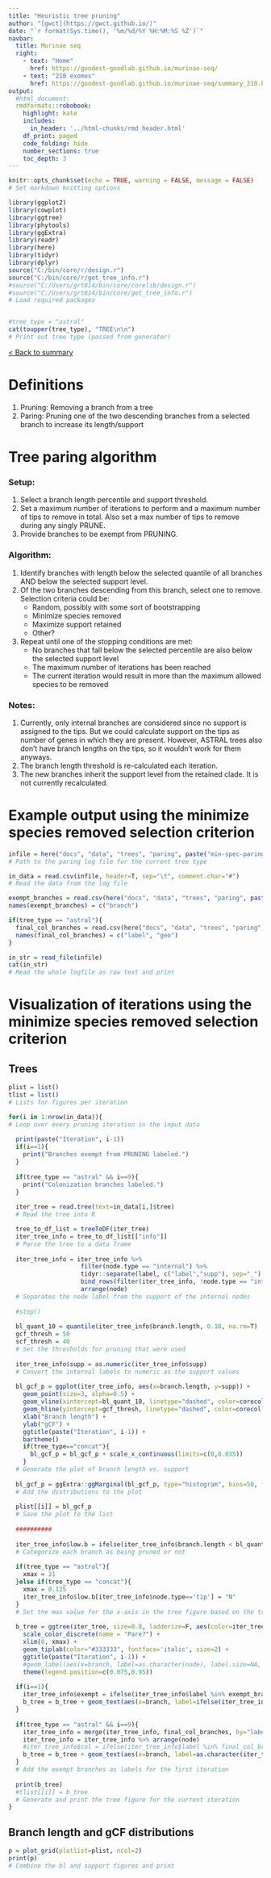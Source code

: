 ```yaml
---
title: "Heuristic tree pruning"
author: "[gwct](https://gwct.github.io/)"
date: "`r format(Sys.time(), '%m/%d/%Y %H:%M:%S %Z')`"
navbar:
  title: Murinae seq
  right:
    - text: "Home"
      href: https://goodest-goodlab.github.io/murinae-seq/
    - text: "210 exomes"
      href: https://goodest-goodlab.github.io/murinae-seq/summary_210.html
output:
  #html_document:
  rmdformats::robobook:
    highlight: kate
    includes:
      in_header: '../html-chunks/rmd_header.html'
    df_print: paged
    code_folding: hide
    number_sections: true
    toc_depth: 3
---
```


```r
knitr::opts_chunk$set(echo = TRUE, warning = FALSE, message = FALSE)
# Set markdown knitting options

library(ggplot2)
library(cowplot)
library(ggtree)
library(phytools)
library(ggExtra)
library(readr)
library(here)
library(tidyr)
library(dplyr)
source("C:/bin/core/r/design.r")
source("C:/bin/core/r/get_tree_info.r")
#source("C:/Users/grt814/bin/core/corelib/design.r")
#source("C:/Users/grt814/bin/core/get_tree_info.r")
# Load required packages


#tree_type = "astral"
cat(toupper(tree_type), "TREE\n\n")
# Print out tree type (passed from generator)
```

[< Back to summary](summary_210.html)

# Definitions

1. Pruning: Removing a branch from a tree
2. Paring: Pruning one of the two descending branches from a selected branch to increase its length/support

# Tree paring algorithm

### Setup: 
1. Select a branch length percentile and support threshold.
2. Set a maximum number of iterations to perform and a maximum number of tips to remove in total. Also set a max number of tips to remove during any singly PRUNE.
3. Provide branches to be exempt from PRUNING.

### Algorithm:
1. Identify branches with length below the selected quantile of all branches AND below the selected support level.
2. Of the two branches descending from this branch, select one to remove. Selection criteria could be: 
   - Random, possibly with some sort of bootstrapping
   - Minimize species removed
   - Maximize support retained
   - Other?
3. Repeat until one of the stopping conditions are met: 
   - No branches that fall below the selected percentile are also below the selected support level
   - The maximum number of iterations has been reached
   - The current iteration would result in more than the maximum allowed species to be removed

### Notes:
1. Currently, only internal branches are considered since no support is assigned to the tips. But we could calculate support on the tips as number of genes in which they are present. However, ASTRAL trees also don't have branch lengths on the tips, so it wouldn't work for them anyways.
2. The branch length threshold is re-calculated each iteration.
3. The new branches inherit the support level from the retained clade. It is not currently recalculated.

# Example output using the minimize species removed selection criterion

```r
infile = here("docs", "data", "trees", "paring", paste("min-spec-paring-", tree_type, "-exempt-2", sep=""), paste("min-spec-paring-", tree_type, "-exempt-2.log", sep=""))
# Path to the paring log file for the current tree type

in_data = read.csv(infile, header=T, sep="\t", comment.char="#")
# Read the data from the log file

exempt_branches = read.csv(here("docs", "data", "trees", "paring", paste(tree_type, "-exempt-branches.txt", sep="")), comment.char="#")
names(exempt_branches) = c("branch")

if(tree_type == "astral"){
  final_col_branches = read.csv(here("docs", "data", "trees", "paring", paste(tree_type, "-pared-2-colonization-branches.txt", sep="")), comment.char="#")
  names(final_col_branches) = c("label", "geo")
}

in_str = read_file(infile)
cat(in_str)
# Read the whole logfile as raw text and print
```


# Visualization of iterations using the minimize species removed selection criterion

## Trees

```r
plist = list()
tlist = list()
# Lists for figures per iteration

for(i in 1:nrow(in_data)){
# Loop over every pruning iteration in the input data
  
  print(paste("Iteration", i-1))
  if(i==1){
    print("Branches exempt from PRUNING labeled.")
  }
  
  if(tree_type == "astral" && i==9){
    print("Colonization branches labeled.")
  }
  
  iter_tree = read.tree(text=in_data[i,]$tree)
  # Read the tree into R

  tree_to_df_list = treeToDF(iter_tree)
  iter_tree_info = tree_to_df_list[["info"]]
  # Parse the tree to a data frame
  
  iter_tree_info = iter_tree_info %>% 
                    filter(node.type == "internal") %>% 
                    tidyr::separate(label, c("label","supp"), sep="_") %>%
                    bind_rows(filter(iter_tree_info, !node.type == "internal")) %>%
                    arrange(node)
  # Separates the node label from the support of the internal nodes
  
  #stop()
  
  bl_quant_10 = quantile(iter_tree_info$branch.length, 0.10, na.rm=T)
  gcf_thresh = 50
  scf_thresh = 40
  # Set the thresholds for pruning that were used
  
  iter_tree_info$supp = as.numeric(iter_tree_info$supp)
  # Convert the internal labels to numeric as the support values
  
  bl_gcf_p = ggplot(iter_tree_info, aes(x=branch.length, y=supp)) +
    geom_point(size=3, alpha=0.5) +
    geom_vline(xintercept=bl_quant_10, linetype="dashed", color=corecol(numcol=1, offset=6), size=1) +
    geom_hline(yintercept=gcf_thresh, linetype="dashed", color=corecol(numcol=1, offset=6), size=1) +
    xlab("Branch length") + 
    ylab("gCF") + 
    ggtitle(paste("Iteration", i-1)) +
    bartheme()
    if(tree_type=="concat"){
      bl_gcf_p = bl_gcf_p + scale_x_continuous(limits=c(0,0.035))
    }
  # Generate the plot of branch length vs. support
  
  bl_gcf_p = ggExtra::ggMarginal(bl_gcf_p, type="histogram", bins=50, fill=corecol(pal="wilke", numcol=1, offset=4), color="#666666")
  # Add the distributions to the plot
  
  plist[[i]] = bl_gcf_p
  # Save the plot to the list
  
  ##########
  
  iter_tree_info$low.b = ifelse(iter_tree_info$branch.length < bl_quant_10 & iter_tree_info$supp < gcf_thresh, "Y", "N")
  # Categorize each branch as being pruned or not
  
  if(tree_type == "astral"){
    xmax = 31
  }else if(tree_type == "concat"){
    xmax = 0.125
    iter_tree_info$low.b[iter_tree_info$node.type=='tip'] = "N"
  }
  # Set the max value for the x-axis in the tree figure based on the tree type
  
  b_tree = ggtree(iter_tree, size=0.8, ladderize=F, aes(color=iter_tree_info$low.b)) +
    scale_color_discrete(name = "Pare?") +
    xlim(0, xmax) +
    geom_tiplab(color="#333333", fontface='italic', size=2) +
    ggtitle(paste("Iteration", i-1)) +
    #geom_label(aes(x=branch, label=as.character(node), label.size=NA, fill="white")) +
    theme(legend.position=c(0.075,0.95))
  
  if(i==1){
    iter_tree_info$exempt = ifelse(iter_tree_info$label %in% exempt_branches$branch, "Y", "N")
    b_tree = b_tree + geom_text(aes(x=branch, label=ifelse(iter_tree_info$label %in% exempt_branches$branch, as.character(iter_tree_info$label), "")), size=2, vjust=-0.3, show.legend=F)
  }
  
  if(tree_type == "astral" && i==9){
    iter_tree_info = merge(iter_tree_info, final_col_branches, by="label", all.x=T)
    iter_tree_info = iter_tree_info %>% arrange(node)
    #iter_tree_info$col = ifelse(iter_tree_info$label %in% final_col_branches$branch, final_col_branches$branch, "N")
    b_tree = b_tree + geom_text(aes(x=branch, label=as.character(iter_tree_info$geo)), size=2, vjust=-0.3, show.legend=F)
  }
  # Add the exempt branches as labels for the first iteration
  
  print(b_tree)
  #tlist[[i]] = b_tree
  # Generate and print the tree figure for the current iteration
}

```

## Branch length and gCF distributions

```r

p = plot_grid(plotlist=plist, ncol=2)
print(p)
# Combine the bl and support figures and print

```






<!-- # Full coding species tree -->

<!-- ```{r read, out.width="100%", fig.align = "center", warning=FALSE} -->
<!-- tree_type = "concat" -->
<!-- save_tree_fig = F -->

<!-- if(tree_type == "astral"){ -->
<!--   cat("188 species.\n11,775 coding loci.\nGene trees inferred with IQtree.\nSpecies tree inferred with ASTRAL (no branch lengths shown).\n") -->
<!-- }else if(tree_type == "concat"){ -->
<!--   cat("188 species.\n11,775 coding loci.\nGene trees inferred with IQtree.\nSpecies tree inferred by concatenation of all loci with IQtree.\n") -->
<!-- } -->

<!-- tree_file = "../../data/trees/full_coding_iqtree_astral.cf.rooted.tree" -->
<!-- astral_tree = read.tree(tree_file) -->

<!-- tree_to_df_list = treeToDF(astral_tree) -->
<!-- tree_info_astral = tree_to_df_list[["info"]] -->
<!-- #tree_info_astral = treeToDF(astral_tree) -->
<!-- tree_info_astral = tree_info_astral %>% separate(label, c("astral", "gcf", "scf"), sep="/", remove=F) -->
<!-- tree_info_astral$astral[tree_info_astral$node.type=="tip"] = NA -->
<!-- tree_info_astral$astral = as.numeric(tree_info_astral$astral) -->
<!-- tree_info_astral$gcf = as.numeric(tree_info_astral$gcf) -->
<!-- tree_info_astral$scf = as.numeric(tree_info_astral$scf) -->

<!-- # Read astral tree data -->

<!-- concat_file = "../../data/trees/full_coding_iqtree_concat.cf.rooted.tree" -->
<!-- concat_tree = read.tree(concat_file) -->

<!-- tree_to_df_list = treeToDF(concat_tree) -->
<!-- tree_info_concat = tree_to_df_list[["info"]] -->
<!-- #tree_info_concat = treeToDF(concat_tree) -->
<!-- tree_info_concat = tree_info_concat %>% separate(label, c("bootstrap", "gcf", "scf"), sep="/", remove=F) -->
<!-- tree_info_concat$bootstrap[tree_info_concat$node.type=="tip"] = NA -->
<!-- tree_info_concat$bootstrap = as.numeric(tree_info_concat$bootstrap) -->
<!-- tree_info_concat$gcf = as.numeric(tree_info_concat$gcf) -->
<!-- tree_info_concat$scf = as.numeric(tree_info_concat$scf) -->
<!-- # Read concat tree data -->

<!-- rf = RF.dist(concat_tree, astral_tree) -->
<!-- nrf = RF.dist(concat_tree, astral_tree, normalize=T) -->

<!-- #treecomp = comparePhylo(concat_tree, astral_tree, plot=T) -->
<!-- # Stores node ids of common clades between trees! -->

<!-- #write.csv(tree_info, "../../data/trees/full-coding-concat-cf-rooted.csv", row.names=F) -->

<!-- if(tree_type == "astral"){ -->
<!--   tree_info = tree_info_astral -->
<!--   rodent_tree = astral_tree -->
<!--   xmax = 31 -->
<!--   iq_tree_labels = "../../data/trees/full_coding_iqtree_astral.cf.branch.rooted" -->
<!--   cf_stat_file = "../../data/trees/full_coding_iqtree_astral.cf.stat" -->
<!--   cf_rep_dir = "../../data/trees/astral-cf-reps/" -->
<!--   delta_outfile = "../../data/trees/astral-delta.tab" -->
<!-- }else if(tree_type == "concat"){ -->
<!--   tree_info = tree_info_concat -->
<!--   rodent_tree = concat_tree -->
<!--   xmax = 0.125 -->
<!--   iq_tree_labels = "../../data/trees/full_coding_iqtree_concat.cf.branch.rooted" -->
<!--   cf_stat_file = "../../data/trees/full_coding_iqtree_concat.cf.stat" -->
<!--   cf_rep_dir = "../../data/trees/concat-cf-reps/" -->
<!--   delta_outfile = "../../data/trees/concat-delta.tab" -->
<!-- } -->

<!-- cf_stats = read.table(cf_stat_file, header=T) -->

<!-- ``` -->

<!-- ```{r match-labels, out.width="100%", fig.align = "center", warning=FALSE} -->
<!-- # The node/branch labels in R and IQtree differ. IQtree uses a nice, logical post-ordering -->
<!-- # of internal nodes while R does something random and assigns labels to tips as well. This  -->
<!-- # chunk matches those up for the delta analysis later -->

<!-- iq_tree = read.tree(iq_tree_labels) -->
<!-- iqtree_to_df_list = treeToDF(iq_tree) -->
<!-- iqtree_info = iqtree_to_df_list[["info"]] -->
<!-- # Read the IQ tree tree with branch labels in and parse with get_tree_info -->

<!-- #node_convert = matchNodes(tree_to_df_list[["labeled.tree"]], iqtree_to_df_list[["labeled.tree"]], method="descendants") -->

<!-- tree_info$iqtree.node = NA -->
<!-- # Add a column to the main tree table about IQ tree labels -->

<!-- for(i in 1:nrow(tree_info)){ -->
<!--   cur_node = tree_info[i,]$node -->
<!--   iqtree_row = subset(iqtree_info, node==cur_node) -->
<!--   iqtree_label = iqtree_row$label -->
<!--   tree_info[i,]$iqtree.node = iqtree_label -->
<!-- } -->
<!-- # For every row in the main tree table, add in the IQ tree node label given that -->
<!-- # we've read the same tree in R and can use the node.labels -->
<!-- ``` -->

<!-- ### Species tree with branches colored by gene concordance factor -->

<!-- ```{r gcf-tree, out.width="100%", fig.align = "center", warning=FALSE, fig.height=16} -->
<!-- h = corecol(numcol=1, pal="wilke", offset=3) -->
<!-- l = corecol(numcol=1, offset=3) -->
<!-- # Colors -->

<!-- gcf_tree = ggtree(rodent_tree, size=0.8, ladderize=F, aes(color=tree_info$gcf)) + -->
<!--   scale_color_continuous(name='gCF', low=l, high=h, limits=c(0,100)) + -->
<!--   xlim(0, xmax) + -->
<!--   geom_tiplab(color="#333333", fontface='italic', size=2) + -->
<!--   #geom_label(aes(x=branch, label=as.character(node), label.size=NA, fill="white")) + -->
<!--   theme(legend.position=c(0.05,0.9)) -->
<!-- print(gcf_tree) -->

<!-- if(save_tree_fig){ -->
<!--   gcf_tree = gcf_tree + geom_text(aes(x=branch, label=ifelse(tree_info$node.type=="internal",as.character(node), ''), label.size=NA, fill="transparent"), size=2, vjust=-0.2) -->
<!--   tree_outfile = paste("../../data/trees/", tree_type, "-gcf-tree.pdf", sep="") -->
<!--   ggsave(tree_outfile, gcf_tree, width=8, height=16, unit="in") -->
<!-- } -->
<!-- # gCF tree -->
<!-- ``` -->

<!-- ### Gene vs site concordance factors colored by branch support -->

<!-- ```{r gcf-scf-supp, out.width="50%", fig.align = "center", warning=FALSE} -->
<!-- h = corecol(numcol=1, pal="wilke", offset=3) -->
<!-- l = corecol(numcol=1, offset=3) -->
<!-- # Colors -->

<!-- if(tree_type == "astral"){ -->
<!--   p = ggplot(tree_info, aes(x=gcf, y=scf, color=astral)) +  -->
<!--     geom_point(size=2, alpha=0.5) + -->
<!--     scale_color_continuous(name='Astral support', low=l, high=h, limits=c(0.8,1)) -->
<!-- }else if(tree_type == "concat"){ -->
<!--   p = ggplot(tree_info, aes(x=gcf, y=scf, color=bootstrap)) +  -->
<!--     geom_point(size=2, alpha=0.5) + -->
<!--     scale_color_continuous(name='Bootstrap', low=l, high=h, limits=c(0,100)) -->
<!-- } -->
<!-- p = p + bartheme() + -->
<!--   theme(legend.title=element_text(size=12)) -->
<!-- print(p) -->
<!-- ``` -->

<!-- ### Concordance factors vs. branch lengths -->

<!-- ```{r bl-v-cf, out.width="75%", fig.align = "center", warning=FALSE, fig.height=4} -->

<!-- bl_quant_10 = quantile(tree_info$branch.length, 0.10, na.rm=T) -->
<!-- gcf_thresh = 25 -->
<!-- scf_thresh = 40 -->
<!-- #gcf_quant_05 = quantile(tree_info$gcf, 0.05, na.rm=T) -->
<!-- #scf_quant_05 = quantile(tree_info$scf, 0.05, na.rm=T) -->

<!-- bl_gcf_p = ggplot(tree_info, aes(x=branch.length, y=gcf)) + -->
<!--   geom_point(size=3, alpha=0.5) + -->
<!--   #geom_text_repel(aes(label=ifelse(avg.ds>0.2|avg.dn>0.01,as.character(node),'')), show_guide=F) + -->
<!--   #geom_smooth(method="lm", se=F, ) + -->
<!--   geom_vline(xintercept=bl_quant_10, linetype="dashed", color=corecol(numcol=1, offset=6), size=1) + -->
<!--   geom_hline(yintercept=gcf_thresh, linetype="dashed", color=corecol(numcol=1, offset=6), size=1) + -->
<!--   xlab("Branch length") +  -->
<!--   ylab("gCF per branch") +  -->
<!--   bartheme() -->
<!--   if(tree_type=="concat"){ -->
<!--     bl_gcf_p = bl_gcf_p + scale_x_continuous(limits=c(0,0.035)) -->
<!--   } -->
<!--   #theme(legend.position="bottom") + -->
<!--   #guides(colour = guide_legend(override.aes = list(alpha = 1))) -->
<!-- bl_gcf_p = ggExtra::ggMarginal(bl_gcf_p, type="histogram", bins=50, fill=corecol(pal="wilke", numcol=1, offset=4), color="#666666") -->

<!-- bl_scf_p = ggplot(tree_info, aes(x=branch.length, y=scf)) + -->
<!--   geom_point(size=3, alpha=0.5) + -->
<!--   #geom_text_repel(aes(label=ifelse(avg.ds>0.2|avg.dn>0.01,as.character(node),'')), show_guide=F) + -->
<!--   #geom_smooth(method="lm", se=F, ) + -->
<!--     geom_vline(xintercept=bl_quant_10, linetype="dashed", color=corecol(numcol=1, offset=6), size=1) + -->
<!--   geom_hline(yintercept=scf_thresh, linetype="dashed", color=corecol(numcol=1, offset=6), size=1) + -->
<!--   xlab("Branch length") +  -->
<!--   ylab("sCF per branch") +  -->
<!--   bartheme() -->
<!--   if(tree_type=="concat"){ -->
<!--     bl_scf_p = bl_scf_p + scale_x_continuous(limits=c(0,0.035)) -->
<!--   } -->
<!--   #theme(legend.position="bottom") + -->
<!--   #guides(colour = guide_legend(override.aes = list(alpha = 1))) -->
<!-- bl_scf_p = ggExtra::ggMarginal(bl_scf_p, type="histogram", bins=50, fill=corecol(pal="wilke", numcol=1, offset=5), color="#666666") -->

<!-- p = plot_grid(bl_gcf_p, bl_scf_p, ncol=2) -->
<!-- print(p) -->

<!-- ``` -->

<!-- # Example: branches to prune -->

<!-- ```{r prune-tree, out.width="100%", fig.align = "center", warning=FALSE, fig.height=16} -->

<!-- #low_b = subset(tree_info, branch.length < bl_quant_05 & gcf < gcf_quant_05) -->

<!-- tree_info$low.b = ifelse(tree_info$branch.length < bl_quant_10 & tree_info$gcf < gcf_thresh, "Y", "N") -->

<!-- h = corecol(numcol=1, pal="wilke", offset=3) -->
<!-- l = corecol(numcol=1, offset=3) -->
<!-- # Colors -->

<!-- b_tree = ggtree(rodent_tree, size=0.8, ladderize=F, aes(color=tree_info$low.b)) + -->
<!--   #scale_color_continuous(name='gCF', low=l, high=h, limits=c(0,100)) + -->
<!--   xlim(0, xmax) + -->
<!--   geom_tiplab(color="#333333", fontface='italic', size=2) + -->
<!--   #geom_label(aes(x=branch, label=as.character(node), label.size=NA, fill="white")) + -->
<!--   theme(legend.position=c(0.05,0.9)) -->
<!-- print(b_tree) -->

<!-- # low b tree -->
<!-- ``` -->

<!-- # Algorithm outline -->

<!-- -1. Somehow need to get branch lengths for the tips in Astral tree... or we just never prune tips? -->

<!-- 0. Compute presence frequency of tip labels as "concordance factor" of tips. -->
<!-- 1. Identify branches with length below some quantile of all branches AND below some threshold of concordance factor -->
<!-- 2. Prune these branches by ... a post-order traversal. When a branch to prune is found, select one of the two lineages descending from it to join with and removing the sub-tree descending from the other lineage. Select the lineage with the most descendants to keep. -->
<!-- 3. Repeat until all branches that fall in the lower quartile of branch length are above the concordance factor threshold. -->